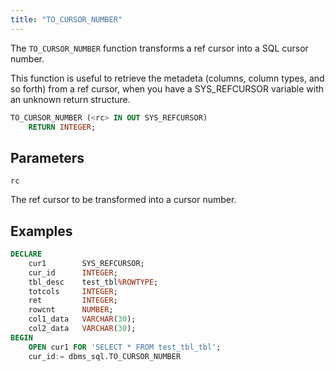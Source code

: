 ```yaml
---
title: "TO_CURSOR_NUMBER"
---
```


The `TO_CURSOR_NUMBER` function transforms a ref cursor into a SQL cursor number.

This function is useful to retrieve the metadeta (columns, column types, and so forth) from a ref cursor, when you have a SYS_REFCURSOR variable with an unknown return structure.

```sql
TO_CURSOR_NUMBER (<rc> IN OUT SYS_REFCURSOR)
    RETURN INTEGER;
```

## Parameters

`rc`

 The ref cursor to be transformed into a cursor number.

## Examples

```sql
DECLARE
    cur1        SYS_REFCURSOR;
    cur_id      INTEGER;
    tbl_desc    test_tbl%ROWTYPE;
    totcols     INTEGER;
    ret         INTEGER;
    rowcnt      NUMBER;
    col1_data   VARCHAR(30);
    col2_data   VARCHAR(30);
BEGIN
    OPEN cur1 FOR 'SELECT * FROM test_tbl_tbl';
    cur_id:= dbms_sql.TO_CURSOR_NUMBER
```